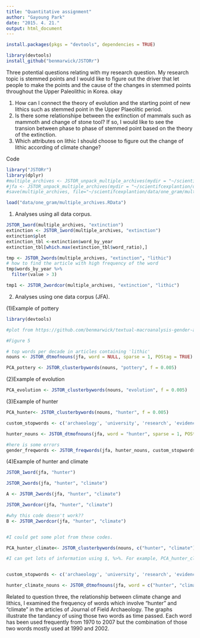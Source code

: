 ```yaml
---
title: "Quantitative assignment"
author: "Gayoung Park"
date: "2015. 4. 21."
output: html_document
---
```

```r
install.packages(pkgs = "devtools", dependencies = TRUE)
```

```r
library(devtools)
install_github("benmarwick/JSTORr")
```


Three potential questions relating with my research question. My research topic is stemmed points and I would like to figure out the driver that let people to make the points and the cause of the changes in stemmed points throughout the Upper Paleolithic in Korea. okay

1. How can I connect the theory of evolution and the starting point of new lithics such as stemmed point in the Upper Plaeolitic period.
2. Is there some relationshipe between the extinction of mammals such as mammoth and change of stone tool? If so, I would like to see the transion between phase to phase of stemmed point based on the theory of the extinction.
3. Which attributes on lithic I should choose to figure out the change of lithic according of climate change?

Code

```r
library("JSTORr")
library(dplyr)
#multiple_archives <- JSTOR_unpack_multiple_archives(mydir = "~/scientifcexplantion/data/one_gram")
#jfa <- JSTOR_unpack_multiple_archives(mydir = "~/scientifcexplantion/data/one_gram/jfa")
#save(multiple_archives, file="~/scientifcexplantion/data/one_gram/multiple_archives.RData")

load("data/one_gram/multiple_archives.RData")
```


1. Analyses using all data corpus.

```r

JSTOR_1word(multiple_archives, "extinction")
extinction <- JSTOR_1word(multiple_archives, "extinction")
extinction$plot
extinction_tbl <-extinction$word_by_year
extinction_tbl[which.max(extinction_tbl$word_ratio),]

tmp <- JSTOR_2words(multiple_archives, "extinction", "lithic")
# how to find the article with high frequency of the word
tmp$words_by_year %>%
  filter(value > 3)

tmp1 <- JSTOR_2wordcor(multiple_archives, "extinction", "lithic")
```


2. Analyses using one data corpus (JFA).

(1)Example of pottery
```r
library(devtools)

#plot from https://github.com/benmarwick/textual-macroanalysis-gender-archaeology/blob/master/gender.Rmd

#Figure 5

# top words per decade in articles containing 'lithic' 
nouns <- JSTOR_dtmofnouns(jfa, word = NULL, sparse = 1, POStag = TRUE)

PCA_pottery <- JSTOR_clusterbywords(nouns, "pottery", f = 0.005)
```

(2)Example of evolution
```r
PCA_evolution <- JSTOR_clusterbywords(nouns, "evolution", f = 0.005)

```

(3)Example of hunter
```r
PCA_hunter<- JSTOR_clusterbywords(nouns, "hunter", f = 0.005)

custom_stopwords <- c('archaeology', 'university', 'research', 'evidence', 'journal', 'world', 'site', 'cambridge', 'archaeol', 'area', 'region', 'period', 'analysis', 'anthropology', 'springer', 'production', 'figure', 'work', 'world', 'concept', 'human', 'middle', 'altamira', 'culture', 'record', 'citation', 'discipline', 'author', 'proportion', 'literature', 'report', 'approach', 'cambridge' )

hunter_nouns <- JSTOR_dtmofnouns(jfa, word = "hunter", sparse = 1, POStag = TRUE)

#here is some errors
gender_freqwords <- JSTOR_freqwords(jfa, hunter_nouns, custom_stopwords, n = 3)

```

(4)Example of hunter and climate
```r

JSTOR_1word(jfa, "hunter")

JSTOR_2words(jfa, "hunter", "climate")

A <- JSTOR_2words(jfa, "hunter", "climate")

JSTOR_2wordcor(jfa, "hunter", "climate")

#why this code doesn't work??
B <- JSTOR_2wordcor(jfa, "hunter", "climate")


#I could get some plot from these codes.

PCA_hunter_climate<- JSTOR_clusterbywords(nouns, c("hunter", "climate"))

#I can get lots of information using $, %>%. For example, PCA_hunter_climate$PCA$call.


custom_stopwords <- c('archaeology', 'university', 'research', 'evidence', 'journal', 'world', 'site', 'cambridge', 'archaeol', 'area', 'region', 'period', 'analysis', 'anthropology', 'springer', 'production', 'figure', 'work', 'world', 'concept', 'human', 'middle', 'altamira', 'culture', 'record', 'citation', 'discipline', 'author', 'proportion', 'literature', 'report', 'approach', 'cambridge' )

hunter_climate_nouns <- JSTOR_dtmofnouns(jfa, word = c("hunter", "climate"), sparse = 1, POStag = TRUE)

```

Related to question three, the relationship between climate change and lithics, I examined the frequency of words which involve "hunter" and "climate" in the articles of Journal of Field Archaeology. The graphs illustrate the tandancy of using those two words as time passed. Each word has been used frequently from 1970 to 2007 but the combination of those two words mostly used at 1990 and 2002.

  





